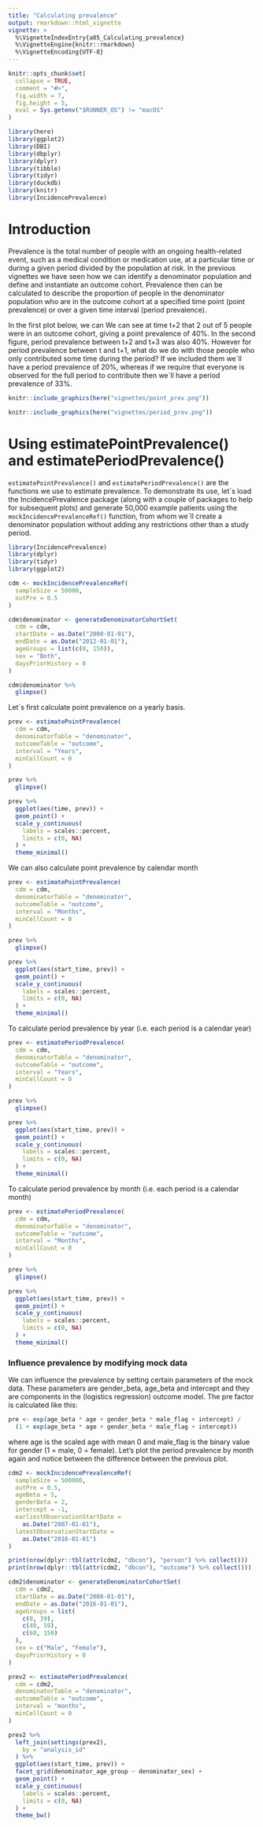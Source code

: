 ```yaml
---
title: "Calculating prevalence"
output: rmarkdown::html_vignette
vignette: >
  %\VignetteIndexEntry{a05_Calculating_prevalence}
  %\VignetteEngine{knitr::rmarkdown}
  %\VignetteEncoding{UTF-8}
---
```


```r
knitr::opts_chunk$set(
  collapse = TRUE,
  comment = "#>",
  fig.width = 7,
  fig.height = 5,
  eval = Sys.getenv("$RUNNER_OS") != "macOS"
)
```

```r
library(here)
library(ggplot2)
library(DBI)
library(dbplyr)
library(dplyr)
library(tibble)
library(tidyr)
library(duckdb)
library(knitr)
library(IncidencePrevalence)
```

# Introduction
Prevalence is the total number of people with an ongoing health-related event, such as a medical condition or medication use, at a particular time or during a given period divided by the population at risk. In the previous vignettes we have seen how we can identify a denominator population and define and instantiate an outcome cohort. Prevalence then can be calculated to describe the proportion of people in the denominator population who are in the outcome cohort at a specified time point (point prevalence) or over a given time interval (period prevalence).

In the first plot below, we can We can see at time t+2 that 2 out of 5 people were in an outcome cohort, giving a point prevalence of 40%. In the second figure, period prevalence between t+2 and t+3 was also 40%. However for period prevalence between t and t+1, what do we do with those people who only contributed some time during the period? If we included them we´ll have a period prevalence of 20%, whereas if we require that everyone is observed for the full period to contribute then we´ll have a period prevalence of 33%.  

```r
knitr::include_graphics(here("vignettes/point_prev.png"))
```

```r
knitr::include_graphics(here("vignettes/period_prev.png"))
```

# Using estimatePointPrevalence() and estimatePeriodPrevalence()
`estimatePointPrevalence()` and `estimatePeriodPrevalence()` are the functions we use to estimate prevalence. To demonstrate its use, let´s load the IncidencePrevalence package (along with a couple of packages to help for subsequent plots) and generate 50,000 example patients using the `mockIncidencePrevalenceRef()` function, from whom we´ll create a denominator population without adding any restrictions other than a study period.

```r
library(IncidencePrevalence)
library(dplyr)
library(tidyr)
library(ggplot2)

cdm <- mockIncidencePrevalenceRef(
  sampleSize = 50000,
  outPre = 0.5
)

cdm$denominator <- generateDenominatorCohortSet(
  cdm = cdm,
  startDate = as.Date("2008-01-01"),
  endDate = as.Date("2012-01-01"),
  ageGroups = list(c(0, 150)),
  sex = "Both",
  daysPriorHistory = 0
)

cdm$denominator %>%
  glimpse()
```

Let´s first calculate point prevalence on a yearly basis.
```r
prev <- estimatePointPrevalence(
  cdm = cdm,
  denominatorTable = "denominator",
  outcomeTable = "outcome",
  interval = "Years",
  minCellCount = 0
)

prev %>%
  glimpse()

prev %>%
  ggplot(aes(time, prev)) +
  geom_point() +
  scale_y_continuous(
    labels = scales::percent,
    limits = c(0, NA)
  ) +
  theme_minimal()
```

We can also calculate point prevalence by calendar month
```r
prev <- estimatePointPrevalence(
  cdm = cdm,
  denominatorTable = "denominator",
  outcomeTable = "outcome",
  interval = "Months",
  minCellCount = 0
)

prev %>%
  glimpse()

prev %>%
  ggplot(aes(start_time, prev)) +
  geom_point() +
  scale_y_continuous(
    labels = scales::percent,
    limits = c(0, NA)
  ) +
  theme_minimal()
```

To calculate period prevalence by year (i.e. each period is a calendar year)
```r
prev <- estimatePeriodPrevalence(
  cdm = cdm,
  denominatorTable = "denominator",
  outcomeTable = "outcome",
  interval = "Years",
  minCellCount = 0
)

prev %>%
  glimpse()

prev %>%
  ggplot(aes(start_time, prev)) +
  geom_point() +
  scale_y_continuous(
    labels = scales::percent,
    limits = c(0, NA)
  ) +
  theme_minimal()
```


To calculate period prevalence by month (i.e. each period is a calendar month)
```r
prev <- estimatePeriodPrevalence(
  cdm = cdm,
  denominatorTable = "denominator",
  outcomeTable = "outcome",
  interval = "Months",
  minCellCount = 0
)

prev %>%
  glimpse()

prev %>%
  ggplot(aes(start_time, prev)) +
  geom_point() +
  scale_y_continuous(
    labels = scales::percent,
    limits = c(0, NA)
  ) +
  theme_minimal()
```

### Influence prevalence by modifying mock data
We can influence the prevalence by setting certain parameters of the mock data. These parameters are gender_beta, age_beta and intercept and they are components in the (logistics regression) outcome model. The pre factor is calculated like this:

```r
pre <- exp(age_beta * age + gender_beta * male_flag + intercept) /
  (1 + exp(age_beta * age + gender_beta * male_flag + intercept))
```
where age is the scaled age with mean 0 and male_flag is the binary value for gender (1 = male, 0 = female).
Let's plot the period prevalence by month again and notice between the difference between the previous plot.

```r
cdm2 <- mockIncidencePrevalenceRef(
  sampleSize = 500000,
  outPre = 0.5,
  ageBeta = 5,
  genderBeta = 2,
  intercept = -1,
  earliestObservationStartDate =
    as.Date("2007-01-01"),
  latestObservationStartDate =
    as.Date("2016-01-01")
)

print(nrow(dplyr::tbl(attr(cdm2, "dbcon"), "person") %>% collect()))
print(nrow(dplyr::tbl(attr(cdm2, "dbcon"), "outcome") %>% collect()))

cdm2$denominator <- generateDenominatorCohortSet(
  cdm = cdm2,
  startDate = as.Date("2008-01-01"),
  endDate = as.Date("2016-01-01"),
  ageGroups = list(
    c(0, 39),
    c(40, 59),
    c(60, 150)
  ),
  sex = c("Male", "Female"),
  daysPriorHistory = 0
)

prev2 <- estimatePeriodPrevalence(
  cdm = cdm2,
  denominatorTable = "denominator",
  outcomeTable = "outcome",
  interval = "months",
  minCellCount = 0
)

prev2 %>%
  left_join(settings(prev2),
    by = "analysis_id"
  ) %>%
  ggplot(aes(start_time, prev)) +
  facet_grid(denominator_age_group ~ denominator_sex) +
  geom_point() +
  scale_y_continuous(
    labels = scales::percent,
    limits = c(0, NA)
  ) +
  theme_bw()
```
